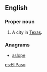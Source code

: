 ==English==
{{wikipedia}}

===Proper noun===
{{en-proper noun}}

# A city in [[Texas]].

===Anagrams===
* [[aslope#English|aslope]]

[[es:El Paso]]